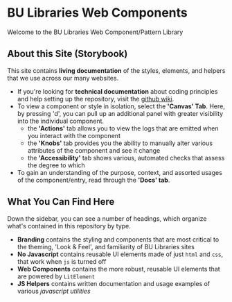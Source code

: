 <Meta title="Welcome|About this Site"/>

# BU Libraries Web Components

Welcome to the BU Libraries Web Component/Pattern Library

## About this Site (Storybook)

This site contains **living documentation** of the styles, elements, and helpers that we use 
  across our many websites.

- If you're looking for **technical documentation** about coding principles and help setting up 
  the repository, visit the [github wiki](github.com/bulib/bulib-wc/wiki).
- To view a component or style in isolation, select the **'Canvas' Tab**. Here, by pressing 'd', 
  you can pull up an additional panel with greater visibility into the individual component.
  - the **'Actions'** tab allows you to view the logs that are emitted when you interact with the component
  - the **'Knobs'** tab provides you the ability to manually alter various attributes of the component and see it change
  - the **'Accessibility'** tab shows various, automated checks that assess the degree to which 
- To gain an understanding of the purpose, context, and assorted usages of the component/entry, 
  read through the **'Docs' tab**.

## What You Can Find Here 

Down the sidebar, you can see a number of headings, which organize what's contained in this repository
  by type. 

- **Branding** contains the styling and components that are most critical to the theming, 'Look & Feel', and familiarity of BU Libraries sites
- **No Javascript** contains reusable UI elements made of just `html` and `css`, that work when `js` is turned off
- **Web Components** contains the more robust, reusable UI elements that are powered by `LitElement`
- **JS Helpers** contains written documentation and usage examples of various _javascript utilities_

